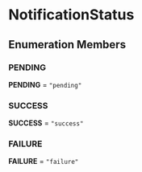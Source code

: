 
# NotificationStatus

## Enumeration Members

### PENDING

 **PENDING** = `"pending"`

### SUCCESS

 **SUCCESS** = `"success"`

### FAILURE

 **FAILURE** = `"failure"`
